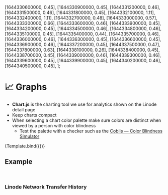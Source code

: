 
  [1644330600000, 0.45],
  [1644330900000, 0.45],
  [1644331200000, 0.46],
  [1644331500000, 0.46],
  [1644331800000, 0.45],
  [1644332100000, 1.11],
  [1644332400000, 1.11],
  [1644332700000, 0.48],
  [1644333000000, 0.57],
  [1644333300000, 0.66],
  [1644333600000, 0.46],
  [1644333900000, 0.45],
  [1644334200000, 0.45],
  [1644334500000, 0.46],
  [1644334800000, 0.46],
  [1644335100000, 0.45],
  [1644335400000, 0.44],
  [1644335700000, 0.46],
  [1644336000000, 0.46],
  [1644336300000, 0.45],
  [1644336600000, 0.45],
  [1644336900000, 0.46],
  [1644337200000, 0.45],
  [1644337500000, 0.47],
  [1644337800000, 0.63],
  [1644338100000, 0.26],
  [1644338400000, 0.45],
  [1644338700000, 0.45],
  [1644339000000, 0.46],
  [1644339300000, 0.46],
  [1644339600000, 0.45],
  [1644339900000, 0.45],
  [1644340200000, 0.46],
  [1644340500000, 0.45],
];

<Meta title="Components/Analytics & Graphs/Graphs" component={LineGraph} />

# 📈 Graphs

- **Chart.js** is the charting tool we use for analytics shown on the Linode detail page
- Keep charts compact
- When selecting a chart color palette make sure colors are distinct when viewed by a person with color blindness
  - Test the palette with a checker such as the [Coblis — Color Blindness Simulator](https://www.color-blindness.com/coblis-color-blindness-simulator/)


<Canvas>
  <Story
    name="Default"
    args={{
      data: [
        {
          label: 'CPU (%)',
          borderColor: 'transparent',
          backgroundColor: 'rgba(54, 131, 220, 0.7)',
          data,
        },
      ],
      showToday: true,
      nativeLegend: false,
      timezone: 'America/New_York',
      unit: '%',
      chartHeight: undefined,
      suggestedMax: undefined,
      rowHeaders: undefined,
      legendRows: undefined,
    }}
    argTypes={{
      data: {
        description:
          'The data point to plot on the line graph that should be of type `DataSet`',
        type: { name: 'DataSet', required: true },
      },
      showToday: {
        description:
          'Determines whether dates or times are shown on the x-axis and also deturminds the x-axis step size',
        type: { name: 'boolean', required: true },
      },
      nativeLegend: {
        description: 'Show the native **Chart.js** legend',
        table: {
          defaultValue: {
            summary: false,
          },
        },
      },
      timezone: {
        description:
          'The timezone the graph should use for interpreting the UNIX datetimes in the data set',
        table: {
          defaultValue: {
            summary: 'UTC',
          },
        },
      },
      unit: {
        description: 'The unit to add to the mouse-over tooltip in the chart',
        type: { name: 'string' },
        table: {
          defaultValue: {
            summary: 'undefined',
          },
        },
      },
      chartHeight: {
        description: 'The height in `px` of the chart\n`number`',
        type: { name: 'number' },
        table: {
          defaultValue: {
            summary: 'undefined',
          },
        },
      },
      suggestedMax: {
        description:
          'The suggested maximum y-axis value passed to **Chart,js**\n`number`',
        type: { name: 'number' },
        table: {
          defaultValue: {
            summary: 'undefined',
          },
        },
      },
      rowHeaders: {
        description: 'Row headers for the legend',
        table: {
          defaultValue: {
            summary: 'undefined',
          },
        },
      },
      legendRows: {
        description: 'Legend row labels that are used in the legend',
        table: {
          defaultValue: {
            summary: 'undefined',
          },
        },
      },
    }}
  >
    {Template.bind({})}
  </Story>
</Canvas>

<ArgsTable story="Default" />

## Example

<br />

### Linode Network Transfer History

<Canvas>
  <Story name="Example">
    <TranferHistory linodeID={0} linodeCreated="2022-02-08T14:14:57" />
  </Story>
</Canvas>
